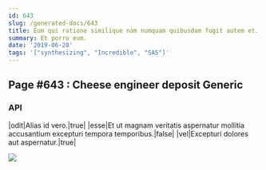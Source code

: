 ```yaml
---
id: 643
slug: /generated-docs/643
title: Eum qui ratione similique nam numquam quibusdam fugit autem et.
summary: Et porro eum.
date: '2019-06-28'
tags: '["synthesizing", "Incredible", "SAS"]'
---
```



## Page #643 : Cheese engineer deposit Generic
### API

|odit|Alias id vero.|true|
|esse|Et ut magnam veritatis aspernatur mollitia accusantium excepturi tempora temporibus.|false|
|vel|Excepturi dolores aut aspernatur.|true|


![](/assets/cats-2.jpg)




